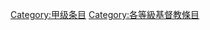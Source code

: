 {{catmore1|[[Wikipedia:基督教专题|Wikipedia:基督教专题]]}}
{{Articles by Quality|topic=基督教|project=基督教|format=TOC}}
{{emptycat}}

[[Category:甲级条目|Category:甲级条目]][[Category:各等級基督教條目|Category:各等級基督教條目]]
